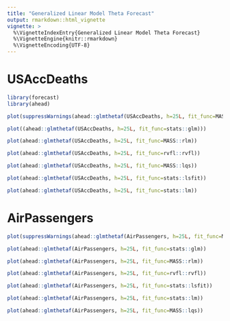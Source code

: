 ```yaml
---
title: "Generalized Linear Model Theta Forecast"
output: rmarkdown::html_vignette
vignette: >
  %\VignetteIndexEntry{Generalized Linear Model Theta Forecast}
  %\VignetteEngine{knitr::rmarkdown}
  %\VignetteEncoding{UTF-8}
---
```


# USAccDeaths

```r
library(forecast)
library(ahead)

plot(suppressWarnings(ahead::glmthetaf(USAccDeaths, h=25L, fit_func=MASS::glm.nb)))

plot((ahead::glmthetaf(USAccDeaths, h=25L, fit_func=stats::glm)))

plot(ahead::glmthetaf(USAccDeaths, h=25L, fit_func=MASS::rlm))

plot(ahead::glmthetaf(USAccDeaths, h=25L, fit_func=rvfl::rvfl))

plot(ahead::glmthetaf(USAccDeaths, h=25L, fit_func=MASS::lqs))
```

```r
plot(ahead::glmthetaf(USAccDeaths, h=25L, fit_func=stats::lsfit))
```

```r
plot(ahead::glmthetaf(USAccDeaths, h=25L, fit_func=stats::lm))
```

# AirPassengers

```r
plot(suppressWarnings(ahead::glmthetaf(AirPassengers, h=25L, fit_func=MASS::glm.nb)))

plot(ahead::glmthetaf(AirPassengers, h=25L, fit_func=stats::glm))

plot(ahead::glmthetaf(AirPassengers, h=25L, fit_func=MASS::rlm))

plot(ahead::glmthetaf(AirPassengers, h=25L, fit_func=rvfl::rvfl))
```

```r
plot(ahead::glmthetaf(AirPassengers, h=25L, fit_func=stats::lsfit))
```

```r
plot(ahead::glmthetaf(AirPassengers, h=25L, fit_func=stats::lm))
```

```r
plot(ahead::glmthetaf(AirPassengers, h=25L, fit_func=MASS::lqs))
```
